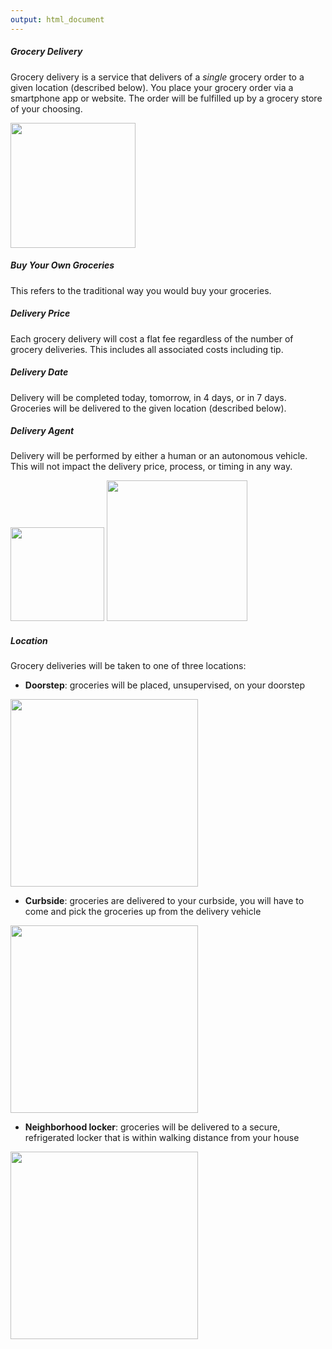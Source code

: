 ```yaml
---
output: html_document
---
```


##### Grocery Delivery
Grocery delivery is a service that delivers of a *single* grocery order to a given location (described below). You place your grocery order via a smartphone app or website. The order will be fulfilled up by a grocery store of your choosing.


<img src=PostImages/Delivery.jpg width=200>


##### Buy Your Own Groceries
This refers to the traditional way you would buy your groceries.

##### Delivery Price
Each grocery delivery will cost a flat fee regardless of the number of grocery deliveries. This includes all associated costs including tip.

##### Delivery Date
Delivery will be completed today, tomorrow, in 4 days, or in 7 days. Groceries will be delivered to the given location (described below).

##### Delivery Agent
Delivery will be performed by either a human or an autonomous vehicle. This will not impact the delivery price, process, or timing in any way.

<img src=PostImages/Person.png width=150>
<img src=PostImages/Robot.jpg width=225>

##### Location
Grocery deliveries will be taken to one of three locations:

- **Doorstep**: groceries will be placed, unsupervised, on your doorstep

<img src=PostImages/Doorstep.jpg width=300>

- **Curbside**: groceries are delivered to your curbside, you will have to come and pick the groceries up from the delivery vehicle

<img src=PostImages/Curbside.png width=300>

- **Neighborhood locker**: groceries will be delivered to a secure, refrigerated locker that is within walking distance from your house

<img src=PostImages/Locker.jpg width=300>